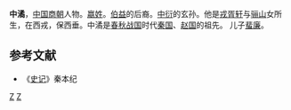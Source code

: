 {{Infobox 先秦人物
|名称= 中潏
|图像=
|图说=
|姓=[[嬴姓|嬴]]
|氏=
|名=
|字=
|别名=
|别字=
|谥号=
|时代=[[商朝|商朝]]
|国家=
|身份=
|出生=
|逝世=
|在位=
|父=[[戎胥轩|戎胥轩]]
|母=
|正妻=
|妾=
|子女=[[蜚廉|蜚廉]]
|太子=
}}

'''中潏'''，[[中国|中国]][[商朝|商朝]]人物。[[嬴姓|嬴姓]]。[[伯益|伯益]]的后裔。[[中衍|中衍]]的玄孙。他是[[戎胥轩|戎胥轩]]与[[骊山|骊山]]女所生，在西戎，保西垂。中潏是[[春秋战国|春秋战国]]时代[[秦国|秦国]]、[[赵国|赵国]]的祖先。
儿子[[蜚廉|蜚廉]]。
{{start box}}
{{s-before|[[戎胥轩|戎胥轩]]}}
{{s-title|[[秦国|秦国]]、[[趙國|趙國]]的祖先}}
{{s-after|[[蜚廉|蜚廉]]}}
{{end box}}

==参考文献==
*《[[史记|史记]]》秦本纪

  
[[Category:商朝人|Z]]
[[Category:东夷人|Z]]